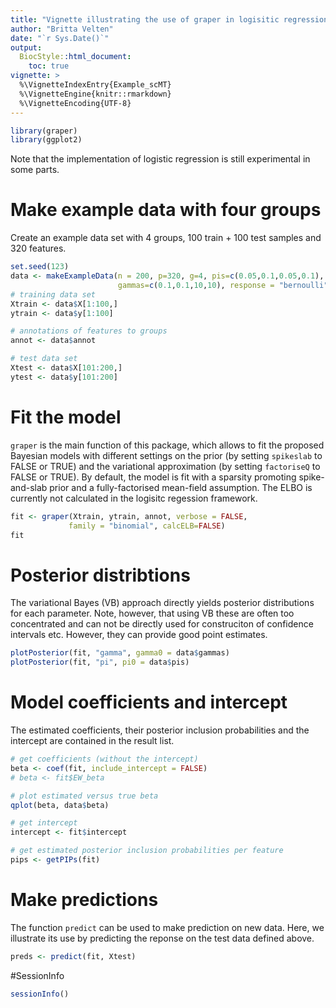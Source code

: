 ```yaml
---
title: "Vignette illustrating the use of graper in logisitic regression"
author: "Britta Velten"
date: "`r Sys.Date()`"
output:
  BiocStyle::html_document:
    toc: true
vignette: >
  %\VignetteIndexEntry{Example_scMT}
  %\VignetteEngine{knitr::rmarkdown}
  %\VignetteEncoding{UTF-8}
---
```


```r
library(graper)
library(ggplot2)
```

Note that the implementation of logistic regression is still experimental in some parts.

# Make example data with four groups
Create an example data set with 4 groups, 100 train + 100 test samples and 320 features.
```r
set.seed(123)
data <- makeExampleData(n = 200, p=320, g=4, pis=c(0.05,0.1,0.05,0.1),
                        gammas=c(0.1,0.1,10,10), response = "bernoulli")
# training data set
Xtrain <- data$X[1:100,]
ytrain <- data$y[1:100]

# annotations of features to groups
annot <- data$annot

# test data set
Xtest <- data$X[101:200,]
ytest <- data$y[101:200]
```

# Fit the model
`graper` is the main function of this package, which allows to fit the proposed Bayesian models with different settings on the prior (by setting `spikeslab` to FALSE or TRUE) and the variational approximation (by setting `factoriseQ` to FALSE or TRUE). By default, the model is fit with a sparsity promoting spike-and-slab prior and a fully-factorised mean-field assumption. The ELBO is currently not calculated in the logisitc regession framework.
```r
fit <- graper(Xtrain, ytrain, annot, verbose = FALSE,
             family = "binomial", calcELB=FALSE)
fit
```

# Posterior distribtions
The variational Bayes (VB) approach directly yields posterior distributions for each parameter. Note, however, that using VB these are often too concentrated and can not be directly used for construciton of confidence intervals etc. However, they can provide good point estimates.
```r
plotPosterior(fit, "gamma", gamma0 = data$gammas)
plotPosterior(fit, "pi", pi0 = data$pis)
```

# Model coefficients and intercept
The estimated coefficients, their posterior inclusion probabilities and the intercept are contained in the result list.
```r
# get coefficients (without the intercept)
beta <- coef(fit, include_intercept = FALSE)
# beta <- fit$EW_beta

# plot estimated versus true beta
qplot(beta, data$beta)
```

```r
# get intercept
intercept <- fit$intercept
```

```r
# get estimated posterior inclusion probabilities per feature
pips <- getPIPs(fit)
```

# Make predictions
The function `predict` can be used to make prediction on new data.
Here, we illustrate its use by predicting the reponse on the test data defined above.
```r
preds <- predict(fit, Xtest)
```


#SessionInfo
```r
sessionInfo()
```

